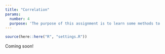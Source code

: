 ```yaml
---
title: "Correlation"
params:
  number: 4
  purpose: 'The purpose of this assignment is to learn some methods to recognize and measure the correlation between two variables as well as how to find a "line of best fit" between them.'
---
```


```r
source(here::here("R", "settings.R"))
```

Coming soon!
